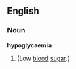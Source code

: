 ==English==

===Noun===
'''hypoglycaemia'''

# {{medical}} {{alternative spelling of|hypoglycemia}} (Low [[blood]] [[sugar]].)
